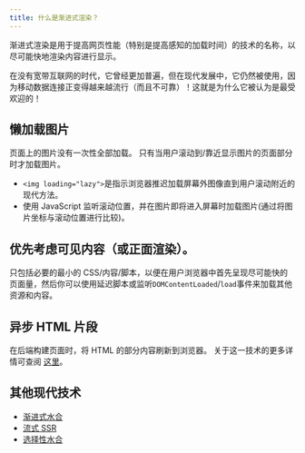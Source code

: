 ```yaml
---
title: 什么是渐进式渲染？
---
```


渐进式渲染是用于提高网页性能（特别是提高感知的加载时间）的技术的名称，以尽可能快地渲染内容进行显示。

在没有宽带互联网的时代，它曾经更加普遍，但在现代发展中，它仍然被使用，因为移动数据连接正变得越来越流行（而且不可靠）！这就是为什么它被认为是最受欢迎的！

## 懒加载图片

页面上的图片没有一次性全部加载。 只有当用户滚动到/靠近显示图片的页面部分时才加载图片。

- `<img loading="lazy">`是指示浏览器推迟加载屏幕外图像直到用户滚动附近的现代方法。
- 使用 JavaScript 监听滚动位置，并在图片即将进入屏幕时加载图片(通过将图片坐标与滚动位置进行比较)。

## 优先考虑可见内容（或正面渲染）。

只包括必要的最小的 CSS/内容/脚本，以便在用户浏览器中首先呈现尽可能快的页面量，然后你可以使用延迟脚本或监听`DOMContentLoaded`/`load`事件来加载其他资源和内容。

## 异步 HTML 片段

在后端构建页面时，将 HTML 的部分内容刷新到浏览器。 关于这一技术的更多详情可查阅 [这里](http://www.ebaytechblog.com/2014/12/08/async-fragments-reinding-progressive-html-rendering-with-marko/)。

## 其他现代技术

- [渐进式水合](https://www.patterns.dev/posts/progressive-hydration/)
- [流式 SSR](https://www.patterns.dev/posts/server-side-rendering/)
- [选择性水合](https://www.patterns.dev/posts/react-selective-hydration/)
